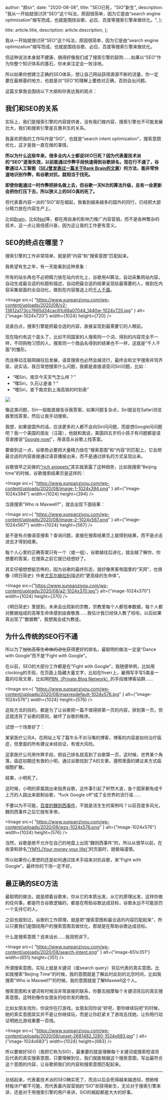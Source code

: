 
  author: "颜sir",
  date: "2020-08-08",
  title: "SEO已死，“SIO”新生",
  description:
    "我从一开始就很讨厌“SEO”这个叫法，原因很简单，因为它是由“search engine optimization”缩写而成，也就是围绕谷歌、必应、百度等搜索引擎来做优化。",
};

  title: article.title,
  description: article.description,
};


我从一开始就很讨厌“SEO”这个叫法，原因很简单，因为它是由“search engine optimization”缩写而成，也就是围绕谷歌、必应、百度等搜索引擎来做优化。

但这种说法本身就不健康，搞得好像我们成了搜索引擎的舔狗……如果以“SEO”作为你整个知识体系的基石，你未来注定会一败涂地。

所以如果你想建立正确的SEO体系，想让自己网站获得源源不断的流量，你一定要在最根基的地方，也就是对“SEO”的理解上要绝对正确，否则会出问题。

这篇文章我会围绕以下大纲和你表达我的观点：

<Toc toc={toc} />

## 我们和SEO的关系

实际上，我们是搜索引擎的内容提供者，没有我们做内容，搜索引擎也不可能发展壮大，我们和搜索引擎是互惠共生的关系。

我喜欢把我的工作叫作是“SIO”，也就是“search intent optimization”，搜索意图优化，这才是我一直在做的事情。

**所以为什么这些年来，很多业内人士都说SEO已死？因为代表着技术派的“SEO”逐渐失效，以前能通过作弊手段快速得到谷歌排名，现在行不通了，谷歌通过人工智能（[SEJ曾发表过一篇关于Rank Brain的文章](https://www.searchenginejournal.com/google-algorithm-history/rankbrain/)）的方法，能非常快速地识别作弊，和谷歌对抗，就相当于找死。**

**即使你能通过一时作弊把排名做上去，但谷歌一天N次的算法升级，总有一会更新会把你打压下去，所以狭义上的SEO真的死了。**

但代表着内容一派的“SIO”却在崛起，我看到越来越多的国外的同行，已经把大部分精力放在内容生产上。

比如[Brain](https://backlinko.com/blog)，比如[Neil](https://neilpatel.com/)等，都在用自身的影响力推广内容营销，而不是各种繁杂的技术，这一点让我倍感兴奋，因为这让我的工作更有意义。

## SEO的终点在哪里？

搜索引擎的工作非常简单，就是把“内容”和“搜索意图”匹配起来。

我希望有生之年，有一天能看到这种景象：

所有的站长再也不必把精力放在站内优化上，谷歌用AI算法，自动采集网站内容，自动生成最合适的标题和描述，自动把最合适的结果呈现给最需要的人，做到在内容采集层面的全自动化，做到在内容推送上的[千人千面](https://zhuanlan.zhihu.com/p/51733633)。

<Image
  src={
    "https://www.xunpanziyou.com/wp-content/uploads/2020/08/v2-13612a173cc7665d34cac81c68a07044_1440w-1024x720.jpg"
  }
  alt={"image-1024x720"}
  width={1024}
  height={720}
/>

说直白点，搜索引擎能把最合适的内容，直接呈现到最需要它的人眼前。

现在隐约有这个苗头了，比如不同国家的人搜索同一个词，得到的内容完全不一样，不同购物习惯的人，搜索同一个商品名得到的结果也不一样，这就是“千人千面”的雏形。

而且移动互联网越往后发展，语音搜索也必然会越流行，最终会和文字搜索并驾齐驱，说实话，我日常想搜索什么问题，我都是直接语音问Siri问题，比如：

- “嘿Siri，南京今天天气怎么样？”
- “嘿Siri，久石让是谁？”
- “嘿Siri，查下南京到上海高铁的时刻表”

![](https://www.xunpanziyou.com/wp-content/uploads/2020/08/giphy-1.gif)

像这类问题，Siri一般能直接告诉我答案，如果问题复杂点，Siri就会在Safari浏览器里找答案，然后让我手动搜索。

我想，如果是国外的话，应该更多的人都不会向Siri问问题，而是想Google问问题吧？我一个美国的朋友（汪晟），他就和我说，美国四五岁的小孩子有问题都是语音直接说“[Google now!](https://en.wikipedia.org/wiki/Google_Now)”，用语音从谷歌上找答案。

要做到这一点，谷歌势必要把大量精力放在“搜索意图”和“内容”的匹配上，它会把最合适的内容直接通过语音播报出来，而不是通过排名的方式呈现出来。

谷歌很早之前做的[“rich snippets”](https://backlinko.com/hub/seo/snippets)其实就表露了这种趋势，比如我搜索“Beijing time”的时候，谷歌搜索结果页是这样的：

<Image
  src={
    "https://www.xunpanziyou.com/wp-content/uploads/2020/08/image-1-1024x394.png"
  }
  alt={"image-1024x394"}
  width={1024}
  height={394}
/>

当我搜索“Who is Maxwell?”，就会出现下面结果：

<Image
  src={
    "https://www.xunpanziyou.com/wp-content/uploads/2020/08/image-2-1024x567.png"
  }
  alt={"image-1024x567"}
  width={1024}
  height={567}
/>

是不是有点像语音搜索？查询问题，直接在搜索结果页上就得到结果，而不是点击进去才得到结果。

每个人心里的正确答案只有一个（或一组），谷歌越往后进化，就会越了解你，你想要的答案，在搜索之前它就已经想好了。

其实仔细想想挺恐怖的，因为谷歌的最终形态，就好像黑客帝国里的“天网”，也很像《明日简史》作者[尤瓦尔赫拉利](https://www.ynharari.com/about/)描述的“更高级的生命体”。

<Image
  src={"https://www.xunpanziyou.com/wp-content/uploads/2020/08/a2-1024x370.jpg"}
  alt={"image-1024x370"}
  width={1024}
  height={370}
/>

《明日简史》里提到，未来会出现新的宗教，宗教里每个人都信奉数据，每个人都对数据组成的高等生命体感到由衷敬畏……我估计我已经快入教了哈哈，以后如果真出现了“数据教”，我想我会成为教徒。

## 为什么传统的SEO行不通

所以为了~~加快高等生命体的进化~~获得更好的排名，最聪明的做法一定是“Dance with Google”而不是“Fight with Google”。

在以前，SEO的大部分工作都是在“Fight with Google”，我随便举例，比如用clocking的手段，在页面上隐藏大量文字，比如在fiverr上，雇佣写手写5美金一篇的垃圾文章，比如用[PBN（Private Blog Network）](https://neilpatel.com/blog/private-blog-networks/)的手段做博客站群……

<Image
  src={
    "https://www.xunpanziyou.com/wp-content/uploads/2020/08/maxresdefault-1024x576.jpg"
  }
  alt={"image-1024x576"}
  width={1024}
  height={576}
/>

这些方法的目的，都是为了让谷歌把一篇不值得排第一页的内容，排到第一页，但这就违背了谷歌的原则，破坏了谷歌的秩序。

试想一个场景好了：

某家医疗公司A，在网站上写了篇牛头不对马嘴的博客，博客的内容是如何治疗癌症，但里面的所有建议未经验证，有很大风险。

这家医疗公司用作弊手段，把自己排名拔高到了谷歌第一页，这时候，世界某个角落，癌症初期还有救的小明，通过谷歌找到了A的文章，遵照里面的建议来方式癌细胞扩散。

结果，小明死了。

这时候，小明的家属跳出来指责谷歌，这件事引起了轩然大波，各个国家都有成千上万的人跳出来抵制谷歌，“fuck Google off”成了全世界的流行语……

不要以为不可能，[百度的魏则西事件](https://zh.wikipedia.org/zh-hans/%E9%AD%8F%E5%88%99%E8%A5%BF%E4%BA%8B%E4%BB%B6)，不就是活生生的案例吗？以前百度多风光，魏则西事件之后它就有多惨。

<Image
  src={
    "https://www.xunpanziyou.com/wp-content/uploads/2020/08/wzx-1024x576.png"
  }
  alt={"image-1024x576"}
  width={1024}
  height={576}
/>

当然，谷歌是绝不允许在自己的地盘上出现“魏则西事件”的，所以从很早以前，在收录和排名[“YMYL(Your money your life)”](https://ignitevisibility.com/ymyl-pages-what-are-ymyl-google-seo-pages/)的页面时，就极端谨慎。

所以如果你心里想的还是如何通过技术手段来对抗谷歌，来“Fight with Google”，最终你的下场一定不好。

## 最正确的SEO方法

最聪明的做法，就是顺着谷歌来，你从它的本质出发，从它的原理出发，这样你做的任何事，都是符合谷歌逻辑的，都是在帮助谷歌达成目标，谷歌永远不可能惩罚一个支持它的人。

之前也提到过，谷歌的工作原理，就是把“搜索意图和最合适的内容匹配起来”，所以只要我们是围绕用户的搜索意图去做优化，那就是在帮助谷歌达成目标。

什么是搜索意图？说来话长……我简短讲下。

<Image
  src={
    "https://www.xunpanziyou.com/wp-content/uploads/2020/08/search-intent.png"
  }
  alt={"image-651x351"}
  width={651}
  height={351}
/>

所谓搜索意图，实际上就是关键词（或search query）背后代表的真实意图，比如我搜索“Beijing Time”的时候，我的意图就是了解此时此刻的北京时间，比如我搜索“Who is Maxwell?”的时候，我的意图就是了解Maxwell这个人。

搜索意图和关键词有时候没非常直接的联系，你要去揣摩每个关键词背后的真实搜索意图，这特别像你女朋友的给你发的微信。

比如女朋友找你，你说你在打游戏，女朋友回你说“好吧，那你继续玩吧”的时候，她的真实意图其实并不是让你继续玩，而是让你赶紧关了游戏去找她，让你用行动证明她比游戏重要一百倍。

<Image
  src={
    "https://www.xunpanziyou.com/wp-content/uploads/2020/08/upset-2681482_1280-1024x683.jpg"
  }
  alt={"image-1024x683"}
  width={1024}
  height={683}
/>

所以要做好SEO（我把它称为SIO），最重要的就是理解每个关键词或搜索短语背后代表的真实搜索意图，只要理解到位，我们就能根据这个搜索意图，写出最符合这个意图的内容，让谷歌把我们的内容和搜索意图匹配起来。

---

总结起来，代表着技术派的SEO确实死了，而且以后会死得越来越透彻，想掀棺材板诈尸都不可能，而代表着内容营销的“SIO”却获得新生，无论对于搜索引擎来讲，还是对于用搜索引擎的用户来讲，SIO的崛起都是大大的好事。
